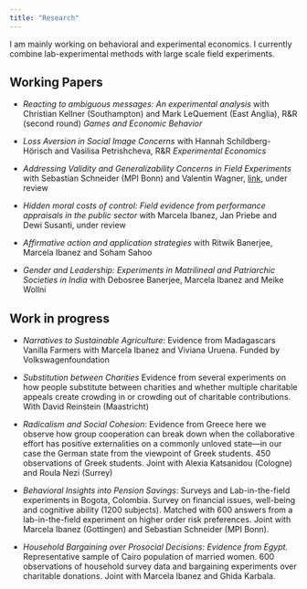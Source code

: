 ```yaml
---
title: "Research"
---
```


I am mainly working on behavioral and experimental economics. I currently combine lab-experimental methods with large scale field experiments.

## Working Papers

- *Reacting to ambiguous messages: An experimental analysis* with Christian Kellner (Southampton) and Mark LeQuement (East Anglia), R&R (second round) *Games and Economic Behavior*

- *Loss Aversion in Social Image Concerns* with Hannah Schildberg-Hörisch and Vasilisa Petrishcheva, R&R *Experimental Economics*

- *Addressing Validity and Generalizability Concerns in Field Experiments* with Sebastian Schneider (MPI Bonn) and Valentin Wagner,  [link](https://papers.ssrn.com/sol3/papers.cfm?abstract_id=3637868), under review

- *Hidden moral costs of control: Field evidence from performance appraisals in the public sector* with Marcela Ibanez, Jan Priebe and Dewi Susanti, under review

- *Affirmative action and application strategies* with Ritwik Banerjee, Marcela Ibanez and Soham Sahoo

- *Gender and Leadership: Experiments in Matrilineal and Patriarchic Societies in India* with Debosree Banerjee, Marcela Ibanez and Meike Wollni


## Work in progress


- *Narratives to Sustainable Agriculture*: Evidence from Madagascars Vanilla Farmers with Marcela Ibanez and Viviana Uruena. Funded by Volkswagenfoundation

- *Substitution between Charities* Evidence from several experiments on how people substitute between charities and whether multiple charitable appeals create crowding in or crowding out of charitable contributions. With David Reinstein (Maastricht)

- *Radicalism and Social Cohesion*: Evidence from Greece here we observe how group cooperation can break down when the collaborative effort
has positive externalities on a commonly unloved state—in our case the German state from the viewpoint of Greek students. 450 observations
of Greek students. Joint with Alexia Katsanidou (Cologne) and Roula Nezi (Surrey)

- *Behavioral Insights into Pension Savings*: Surveys and Lab-in-the-field experiments in Bogota, Colombia. Survey on financial issues, well-being
and cognitive ability (1200 subjects). Matched with 600 answers from a lab-in-the-field experiment on higher order risk preferences. Joint with
Marcela Ibanez (Gottingen) and Sebastian Schneider (MPI Bonn).

- *Household Bargaining over Prosocial Decisions: Evidence from Egypt.*
Representative sample of Cairo population of married women. 600 observations of household survey data and bargaining experiments over
charitable donations. Joint with Marcela Ibanez and Ghida Karbala.




